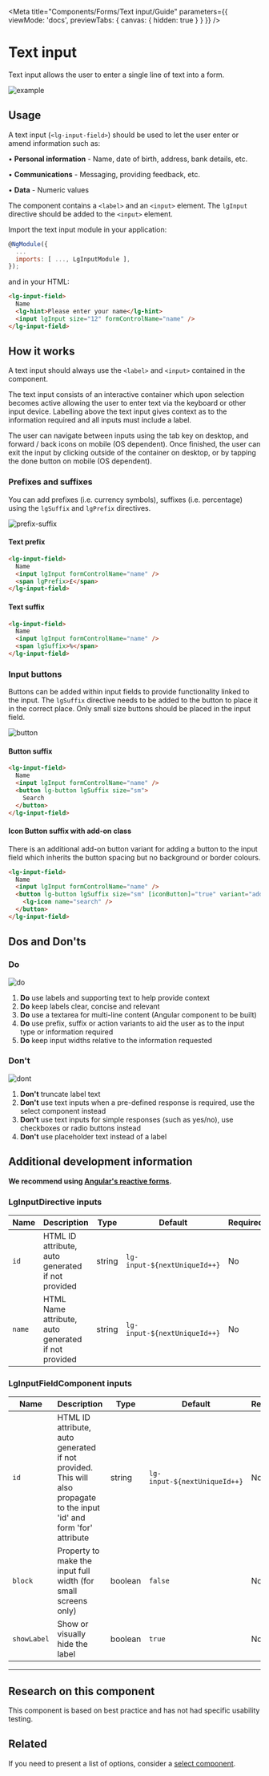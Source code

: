 
<Meta title="Components/Forms/Text input/Guide" parameters={{ viewMode: 'docs', previewTabs: { canvas: { hidden: true } } }} />

# Text input

<p class="standfirst">Text input allows the user to enter a single line of text into a form.</p>

![example](docs/text-input/example.png)

## Usage

A text input (`<lg-input-field>`) should be used to let the user enter or amend information such as:

• **Personal information** - Name, date of birth, address, bank details, etc.

• **Communications** - Messaging, providing feedback, etc.

• **Data** - Numeric values

The component contains a `<label>` and an `<input>` element. The `lgInput` directive should be added to the `<input>` element.

Import the text input module in your application:

```js
@NgModule({
  ...
  imports: [ ..., LgInputModule ],
});
```

and in your HTML:

```html
<lg-input-field>
  Name
  <lg-hint>Please enter your name</lg-hint>
  <input lgInput size="12" formControlName="name" />
</lg-input-field>
```

## How it works

A text input should always use the `<label>` and `<input>` contained in the component.

The text input consists of an interactive container which upon selection becomes active allowing the user to enter text via the keyboard or other input device. Labelling above the text input gives context as to the information required and all inputs must include a label.

The user can navigate between inputs using the tab key on desktop, and forward / back icons on mobile (OS dependent). Once finished, the user can exit the input by clicking outside of the container on desktop, or by tapping the done button on mobile (OS dependent).

### Prefixes and suffixes

You can add prefixes (i.e. currency symbols), suffixes (i.e. percentage) using the `lgSuffix` and `lgPrefix` directives.

![prefix-suffix](docs/text-input/prefix-suffix.png)

#### Text prefix

```html
<lg-input-field>
  Name
  <input lgInput formControlName="name" />
  <span lgPrefix>£</span>
</lg-input-field>
```

#### Text suffix

```html
<lg-input-field>
  Name
  <input lgInput formControlName="name" />
  <span lgSuffix>%</span>
</lg-input-field>
```

### Input buttons

Buttons can be added within input fields to provide functionality linked to the input. The `lgSuffix` directive needs to be added to the button to place it in the correct place. Only small size buttons should be placed in the input field.

![button](docs/text-input/button.png)

#### Button suffix

```html
<lg-input-field>
  Name
  <input lgInput formControlName="name" />
  <button lg-button lgSuffix size="sm">
    Search
  </button>
</lg-input-field>
```

#### Icon Button suffix with add-on class

There is an additional add-on button variant for adding a button to the input field which inherits the button spacing but no background or border colours.

```html
<lg-input-field>
  Name
  <input lgInput formControlName="name" />
  <button lg-button lgSuffix size="sm" [iconButton]="true" variant="add-on">
    <lg-icon name="search" />
  </button>
</lg-input-field>
```

## Dos and Don'ts

### Do

![do](docs/text-input/do.png)

1. **Do** use labels and supporting text to help provide context
2. **Do** keep labels clear, concise and relevant
3. **Do** use a textarea for multi-line content (Angular component to be built)
4. **Do** use prefix, suffix or action variants to aid the user as to the input type or information required
5. **Do** keep input widths relative to the information requested

### Don't

![dont](docs/text-input/dont.png)

1. **Don't** truncate label text
2. **Don't** use text inputs when a pre-defined response is required, use the select component instead
3. **Don't** use text inputs for simple responses (such as yes/no), use checkboxes or radio buttons instead
4. **Don't** use placeholder text instead of a label

## Additional development information

**We recommend using <a href="https://angular.io/guide/reactive-forms" target="_blank">Angular's reactive forms</a>.**

### LgInputDirective inputs

| Name | Description                                         | Type   | Default                      | Required |
| ---- | --------------------------------------------------- | ------ | ---------------------------- | -------- |
| ``id``   | HTML ID attribute, auto generated if not provided   | string | ``lg-input-${nextUniqueId++}`` | No       |
| ``name`` | HTML Name attribute, auto generated if not provided | string | ``lg-input-${nextUniqueId++}`` | No       |

### LgInputFieldComponent inputs

| Name      | Description                                                  | Type    | Default                      | Required |
| --------- | ------------------------------------------------------------ | ------- | ---------------------------- | -------- |
| ``id``        | HTML ID attribute, auto generated if not provided. This will also propagate to the input 'id' and form 'for' attribute | string  | ``lg-input-${nextUniqueId++}`` | No       |
| ``block``     | Property to make the input full width (for small screens only) | boolean | ``false``                        | No       |
| ``showLabel`` | Show or visually hide the label | boolean | ``true`` | No       |

------

## Research on this component

This component is based on best practice and has not had specific usability testing.

## Related

If you need to present a list of options, consider a [select component](./?path=/docs/components-forms-select-guide--page).

<Feedback />
